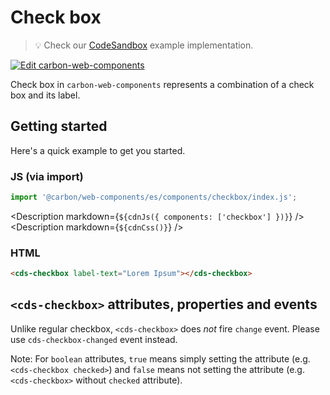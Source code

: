 
# Check box

> 💡 Check our
> [CodeSandbox](https://codesandbox.io/s/github/carbon-design-system/carbon-for-ibm-dotcom/tree/main/packages/carbon-web-components/examples/codesandbox/basic/components/checkbox)
> example implementation.

[![Edit carbon-web-components](https://codesandbox.io/static/img/play-codesandbox.svg)](https://codesandbox.io/s/github/carbon-design-system/carbon-for-ibm-dotcom/tree/main/packages/carbon-web-components/examples/codesandbox/basic/components/checkbox)

Check box in `carbon-web-components` represents a combination of a check box and
its label.

## Getting started

Here's a quick example to get you started.

### JS (via import)

```javascript
import '@carbon/web-components/es/components/checkbox/index.js';
```

<Description markdown={`${cdnJs({ components: ['checkbox'] })}`} />
<Description markdown={`${cdnCss()}`} />

### HTML

```html
<cds-checkbox label-text="Lorem Ipsum"></cds-checkbox>
```

## `<cds-checkbox>` attributes, properties and events

Unlike regular checkbox, `<cds-checkbox>` does _not_ fire `change` event. Please
use `cds-checkbox-changed` event instead.

Note: For `boolean` attributes, `true` means simply setting the attribute (e.g.
`<cds-checkbox checked>`) and `false` means not setting the attribute (e.g.
`<cds-checkbox>` without `checked` attribute).

<Props of="cds-checkbox" />
